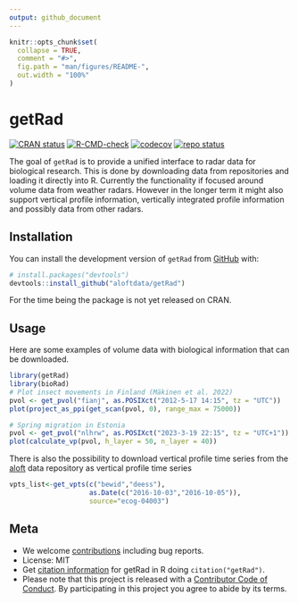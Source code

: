 ```yaml
---
output: github_document
---
```


<!-- README.md is generated from README.Rmd. Please edit that file -->

```r
knitr::opts_chunk$set(
  collapse = TRUE,
  comment = "#>",
  fig.path = "man/figures/README-",
  out.width = "100%"
)
```

# getRad

<!-- badges: start -->
[![CRAN status](https://www.r-pkg.org/badges/version/getRad)](https://CRAN.R-project.org/package=getRad)
[![R-CMD-check](https://github.com/aloftdata/getRad/actions/workflows/R-CMD-check.yaml/badge.svg)](https://github.com/aloftdata/getRad/actions/workflows/R-CMD-check.yaml)
[![codecov](https://codecov.io/gh/aloftdata/getRad/branch/main/graph/badge.svg)](https://app.codecov.io/gh/aloftdata/getRad/)
[![repo status](https://www.repostatus.org/badges/latest/wip.svg)](https://www.repostatus.org/#wip)
<!-- badges: end -->

The goal of `getRad` is to provide a unified interface to radar data for biological research. This is done by downloading data from repositories and loading it directly into R. Currently the functionality if focused around volume data from weather radars. However in the longer term it might also support vertical profile information, vertically integrated profile information and possibly data from other radars. 

## Installation

You can install the development version of `getRad` from [GitHub](https://github.com/) with:

``` r
# install.packages("devtools")
devtools::install_github("aloftdata/getRad")
```

For the time being the package is not yet released on CRAN.

## Usage

Here are some examples of volume data with biological information that can be downloaded.

```r
library(getRad)
library(bioRad)
# Plot insect movements in Finland (Mäkinen et al. 2022)
pvol <- get_pvol("fianj", as.POSIXct("2012-5-17 14:15", tz = "UTC"))
plot(project_as_ppi(get_scan(pvol, 0), range_max = 75000))

# Spring migration in Estonia
pvol <- get_pvol("nlhrw", as.POSIXct("2023-3-19 22:15", tz = "UTC+1"))
plot(calculate_vp(pvol, h_layer = 50, n_layer = 40))
```

There is also the possibility to download vertical profile time series from the [aloft](https://aloftdata.eu/) data repository as vertical profile time series

```r
vpts_list<-get_vpts(c("bewid","deess"),
                    as.Date(c("2016-10-03","2016-10-05")),
                    source="ecog-04003")
```

## Meta

- We welcome [contributions](https://aloftdata.github.io/getRad/CONTRIBUTING.html) including bug reports.
- License: MIT
- Get [citation information](https://aloftdata.github.io/getRad/authors.html#citation) for getRad in R doing `citation("getRad")`.
- Please note that this project is released with a [Contributor Code of Conduct](https://aloftdata.github.io/getRad/CODE_OF_CONDUCT.html). By participating in this project you agree to abide by its terms.
